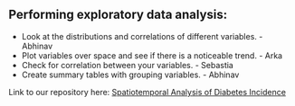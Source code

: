 ## Performing exploratory data analysis:

-   Look at the distributions and correlations of different variables. - Abhinav
-   Plot variables over space and see if there is a noticeable trend. - Arka
-   Check for correlation between your variables. - Sebastia
-   Create summary tables with grouping variables. - Abhinav

Link to our repository here: [Spatiotemporal Analysis of Diabetes Incidence](https://github.com/abose0267/Spatiotemporal_Analysis_of_Diabetes_Incidence)
